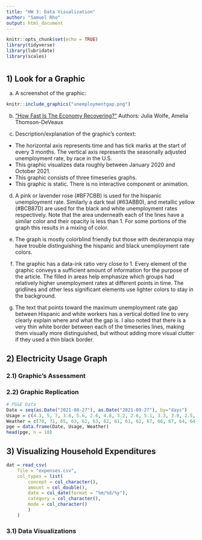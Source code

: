 ```yaml
---
title: "HW 3: Data Visualization"
author: "Samuel Rho"
output: html_document
---
```


```r
knitr::opts_chunk$set(echo = TRUE)
library(tidyverse)
library(lubridate)
library(scales)
```

# {.tabset .tabset-fade .tabset-pills}
## 1) Look for a Graphic

a. A screenshot of the graphic:

```r
knitr::include_graphics("unemploymentgap.png")
```

b. ["How Fast Is The Economy Recovering?"](https://projects.fivethirtyeight.com/us-economy-coronavirus/)
Authors: Julia Wolfe, Amelia Thomson-DeVeaux

c. Description/explanation of the graphic's context:

* The horizontal axis represents time and has tick marks at the start of every 3 months. The vertical axis represents the seasonally adjusted unemployment rate, by race in the U.S.
* This graphic visualizes data roughly between January 2020 and October 2021.
* This graphic consists of three timeseries graphs.
* This graphic is static. There is no interactive component or animation.

d. A pink or lavender rose (#BF7CBB) is used for the hispanic unemployment rate. Similarly a dark teal (#63ABB0), and metallic yellow (#BCB87D) are used for the black and white unemployment rates respectively. Note that the area underneath each of the lines have a similar color and their opacity is less than 1. For some portions of the graph this results in a mixing of color.

e. The graph is mostly colorblind friendly but those with deuteranopia may have trouble distinguishing the hispanic and black unemployment rate colors.

f. The graphic has a data-ink ratio very close to 1. Every element of the graphic conveys a sufficient amount of information for the purpose of the article. The filled in areas help emphasize which groups had relatively higher unemployment rates at different points in time. The gridlines and other less significant elements use lighter colors to stay in the background.

g. The text that points toward the maximum unemployment rate gap between Hispanic and white workers has a vertical dotted line to very clearly explain where and what the gap is. I also noted that there is a very thin white border between each of the timeseries lines, making them visually more distinguished, but without adding more visual clutter if they used a thin black border.

## 2) Electricity Usage Graph

### 2.1) Graphic's Assessment

### 2.2) Graphic Replication
```r
# PG&E Data
Date = seq(as.Date("2021-08-27"), as.Date("2021-09-27"), by="days")
Usage = c(4.3, 5, 7, 3.8, 5.6, 2.6, 4.8, 3.2, 2.6, 5.1, 3.3, 3.9, 2.5, 7.1, 3, 2.2, 6.1, 3.2, 3.2, 3.9, 5.6, 3.4, 3.3, 3.3, 4.4, 5.3, 2.9, 7.1, 3.3, 2.5, 3.1, 4.5)
Weather = c(70, 71, 65, 63, 62, 63, 62, 61, 61, 62, 67, 66, 67, 64, 64, 64, 65, 65, 62, 61, 62, 63, 64, 65, 68, 72, 65, 63, 63, 62, 62, 65)
pge = data.frame(Date, Usage, Weather)
head(pge, n = 10)
```


## 3) Visualizing Household Expenditures

```r
dat = read_csv(
    file = "expenses.csv",
    col_types = list(
        concept = col_character(),
        amount = col_double(),
        date = col_date(format = "%m/%d/%y"),
        category = col_character(),
        mode = col_character()
        )
    )
```

### 3.1) Data Visualizations
